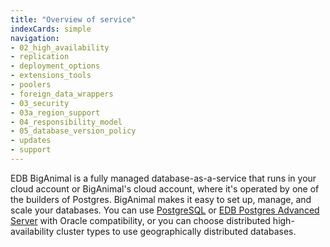 ```yaml
---
title: "Overview of service"
indexCards: simple
navigation:
- 02_high_availability
- replication
- deployment_options
- extensions_tools
- poolers
- foreign_data_wrappers
- 03_security
- 03a_region_support
- 04_responsibility_model
- 05_database_version_policy
- updates
- support
---
```


<div id="requirements_overview" class="registered_link"></div>

EDB BigAnimal is a fully managed database-as-a-service that runs in your cloud account or BigAnimal's cloud account, where it's operated by one of the builders of Postgres. BigAnimal makes it easy to set up, manage, and scale your databases. You can use [PostgreSQL](https://www.enterprisedb.com/docs/supported-open-source/postgresql/) or [EDB Postgres Advanced Server](/epas/latest/) with Oracle compatibility, or you can choose distributed high-availability cluster types to use geographically distributed databases. 
